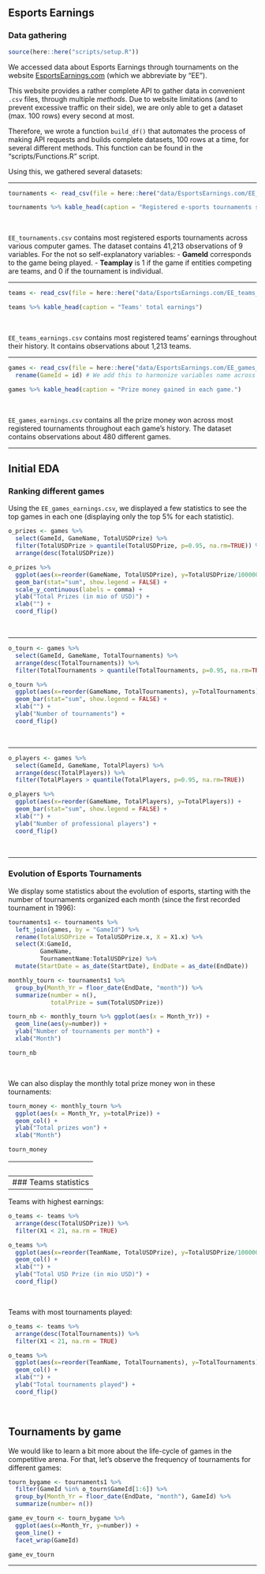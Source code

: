 ## Esports Earnings
### Data gathering

```r
source(here::here("scripts/setup.R"))
```

We accessed data about Esports Earnings through tournaments on the website [EsportsEarnings.com](http://www.esportsearnings.com) (which we abbreviate by "EE").

This website provides a rather complete API to gather data in convenient `.csv` files, through multiple *methods*. Due to website limitations (and to prevent excessive traffic on their side), we are only able to get a dataset (max. 100 rows) every second at most.

Therefore, we wrote a function `build_df()` that automates the process of making API requests and builds complete datasets, 100 rows at a time, for several different methods. This function can be found in the "scripts/Functions.R" script.

Using this, we gathered several datasets:

--------------------


```r
tournaments <- read_csv(file = here::here("data/EsportsEarnings.com/EE_tournaments.csv"))

tournaments %>% kable_head(caption = "Registered e-sports tournaments since 1996")
```

<p>&nbsp;</p>

`EE_tournaments.csv` contains most registered esports tournaments across various computer games. The dataset contains 41,213 observations of 9 variables. For the not so self-explanatory variables:
- **GameId** corresponds to the game being played.
- **Teamplay** is 1 if the game if entities competing are teams, and 0 if the tournament is individual.

--------------------------------

```r
teams <- read_csv(file = here::here("data/EsportsEarnings.com/EE_teams_earnings.csv"))

teams %>% kable_head(caption = "Teams' total earnings")
```

<p>&nbsp;</p>

`EE_teams_earnings.csv` contains most registered teams' earnings throughout their history. It contains observations about 1,213 teams.

--------------------------------

```r
games <- read_csv(file = here::here("data/EsportsEarnings.com/EE_games_earnings.csv")) %>%
  rename(GameId = id) # We add this to harmonize variables name across datasets

games %>% kable_head(caption = "Prize money gained in each game.")
```

<p>&nbsp;</p>

`EE_games_earnings.csv` contains all the prize money won across most registered tournaments throughout each game's history. The dataset contains observations about 480 different games.

---------------------------------

## Initial EDA
### Ranking different games

Using the `EE_games_earnings.csv`, we displayed a few statistics to see the top games in each one (displaying only the top 5% for each statistic).

```r
o_prizes <- games %>%
  select(GameId, GameName, TotalUSDPrize) %>%
  filter(TotalUSDPrize > quantile(TotalUSDPrize, p=0.95, na.rm=TRUE)) %>%
  arrange(desc(TotalUSDPrize))

o_prizes %>%
  ggplot(aes(x=reorder(GameName, TotalUSDPrize), y=TotalUSDPrize/1000000)) +
  geom_bar(stat="sum", show.legend = FALSE) +
  scale_y_continuous(labels = comma) +
  ylab("Total Prizes (in mio of USD)") +
  xlab("") +
  coord_flip()
```

<p>&nbsp;</p>

-----------------------------------------

```r
o_tourn <- games %>%
  select(GameId, GameName, TotalTournaments) %>%
  arrange(desc(TotalTournaments)) %>%
  filter(TotalTournaments > quantile(TotalTournaments, p=0.95, na.rm=TRUE))

o_tourn %>%
  ggplot(aes(x=reorder(GameName, TotalTournaments), y=TotalTournaments)) +
  geom_bar(stat="sum", show.legend = FALSE) +
  xlab("") +
  ylab("Number of tournaments") +
  coord_flip()
```

<p>&nbsp;</p>

-----------------------------------

```r
o_players <- games %>%
  select(GameId, GameName, TotalPlayers) %>%
  arrange(desc(TotalPlayers)) %>%
  filter(TotalPlayers > quantile(TotalPlayers, p=0.95, na.rm=TRUE))

o_players %>%
  ggplot(aes(x=reorder(GameName, TotalPlayers), y=TotalPlayers)) +
  geom_bar(stat="sum", show.legend = FALSE) +
  xlab("") +
  ylab("Number of professional players") +
  coord_flip()
```

<p>&nbsp;</p>
--------------------

### Evolution of Esports Tournaments

We display some statistics about the evolution of esports, starting with the number of tournaments organized each month (since the first recorded tournament in 1996):

```r
tournaments1 <- tournaments %>%
  left_join(games, by = "GameId") %>%
  rename(TotalUSDPrize = TotalUSDPrize.x, X = X1.x) %>%
  select(X:GameId,
         GameName,
         TournamentName:TotalUSDPrize) %>%
  mutate(StartDate = as_date(StartDate), EndDate = as_date(EndDate))

monthly_tourn <- tournaments1 %>%
  group_by(Month_Yr = floor_date(EndDate, "month")) %>%
  summarize(number = n(),
            totalPrize = sum(TotalUSDPrize))

tourn_nb <- monthly_tourn %>% ggplot(aes(x = Month_Yr)) +
  geom_line(aes(y=number)) +
  ylab("Number of tournaments per month") +
  xlab("Month")

tourn_nb
```

<p>&nbsp;</p>

We can also display the monthly total prize money won in these tournaments:

```r
tourn_money <- monthly_tourn %>% 
  ggplot(aes(x = Month_Yr, y=totalPrize)) +
  geom_col() +
  ylab("Total prizes won") +
  xlab("Month")

tourn_money
```

<p>&nbsp;</p>
-------------------
### Teams statistics

Teams with highest earnings:

```r
o_teams <- teams %>%
  arrange(desc(TotalUSDPrize)) %>%
  filter(X1 < 21, na.rm = TRUE)

o_teams %>%
  ggplot(aes(x=reorder(TeamName, TotalUSDPrize), y=TotalUSDPrize/1000000)) +
  geom_col() +
  xlab("") +
  ylab("Total USD Prize (in mio USD)") +
  coord_flip()
```

<p>&nbsp;</p>

Teams with most tournaments played:

```r
o_teams <- teams %>%
  arrange(desc(TotalTournaments)) %>%
  filter(X1 < 21, na.rm = TRUE)

o_teams %>%
  ggplot(aes(x=reorder(TeamName, TotalTournaments), y=TotalTournaments)) +
  geom_col() +
  xlab("") +
  ylab("Total tournaments played") +
  coord_flip()
```

<p>&nbsp;</p>

## Tournaments by game

We would like to learn a bit more about the life-cycle of games in the competitive arena. For that, let's observe the frequency of tournaments for different games:

```r
tourn_bygame <- tournaments1 %>%
  filter(GameId %in% o_tourn$GameId[1:6]) %>%
  group_by(Month_Yr = floor_date(EndDate, "month"), GameId) %>%
  summarize(number= n())

game_ev_tourn <- tourn_bygame %>%
  ggplot(aes(x=Month_Yr, y=number)) +
  geom_line() +
  facet_wrap(GameId)

game_ev_tourn
```
----------------------